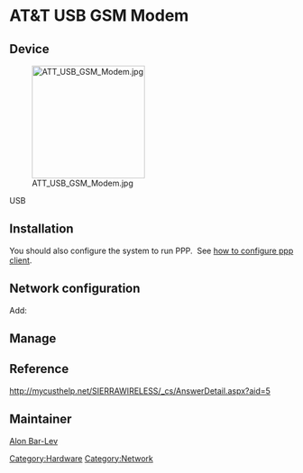 = AT&T USB GSM Modem =

== Device ==

[[File:ATT_USB_GSM_Modem.jpg|200px]]

USB
{{Codeline|<pre>
1199:68a3 Sierra Wireless, Inc. 
</pre>}}

== Installation ==

{{Kernel||<pre>
  Device Drivers  --->
    SCSI device support  --->
      {M} SCSI device support
      <M> SCSI disk support
    [*] USB support  --->
      <M>   USB Mass Storage support
      <M>   USB Serial Converter support  --->
        <M>   USB Sierra Wireless Driver
</pre>}}

You should also configure the system to run PPP.&nbsp; See [[PPP_Client|how to configure ppp client]].

== Network configuration ==

Add:
{{File|/etc/conf.d/net|<pre>
rc_net_ppp2_need="firewall"                  # optional, if you use firewall
config_ppp2="ppp"
link_ppp2="/dev/ttyUSB4"
pppd_ppp2="noauth defaultroute usepeerdns lock mru 296 mtu 296"
phone_number_ppp2="*99***1#"
isp_ppp2="isp.cingular"

chat_ppp2="
ABORT BUSY
ABORT ERROR
ABORT 'NO ANSWER'
ABORT 'NO CARRIER'
ABORT 'NO DIALTONE'
ABORT 'Invalid Login'
ABORT 'Login incorrect'
TIMEOUT 5
'' 'ATZ'
OK AT+cfun=1
OK AT+cgreg=1
OK AT+CGDCONT=1,\\\"IP\\\",\\\"${isp_ppp2}\\\"
OK AT
OK 'ATDT\T'
TIMEOUT 60
CONNECT ''
TIMEOUT 5
'~--' ''"
</pre>}}

{{Root|ln -s net.lo /etc/init.d/net.ppp2}}

== Manage ==

{{Root|/etc/init.d/net.ppp2 start}}
{{Root|/etc/init.d/net.ppp2 stop}}

== Reference ==

http://mycusthelp.net/SIERRAWIRELESS/_cs/AnswerDetail.aspx?aid=5

== Maintainer ==

[[User:Alonbl|Alon Bar-Lev]]

{{AuthorList|{{Author|Alon Bar-Lev|2011-11-17|type=original}}}}

[[Category:Hardware]]
[[Category:Network]]